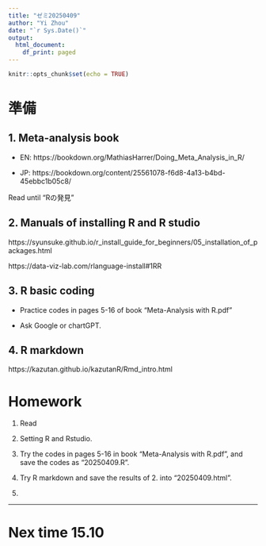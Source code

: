 ```yaml
---
title: "ゼミ20250409"
author: "Yi Zhou"
date: "`r Sys.Date()`"
output:
  html_document:
    df_print: paged
---
```


```r
knitr::opts_chunk$set(echo = TRUE)
```

# 準備 

## 1. Meta-analysis book

- EN: https://bookdown.org/MathiasHarrer/Doing_Meta_Analysis_in_R/


- JP: https://bookdown.org/content/25561078-f6d8-4a13-b4bd-45ebbc1b05c8/

Read until "Rの発見"

## 2. Manuals of installing R and R studio

https://syunsuke.github.io/r_install_guide_for_beginners/05_installation_of_packages.html


https://data-viz-lab.com/rlanguage-install#1RR

## 3. R basic coding
	
- Practice codes in pages 5-16 of book "Meta-Analysis with R.pdf"
	
- Ask Google or chartGPT.

## 4. R markdown

https://kazutan.github.io/kazutanR/Rmd_intro.html

# Homework

1. Read 

2. Setting R and Rstudio. 

3. Try the codes in pages 5-16 in book "Meta-Analysis with R.pdf", and save the codes as "20250409.R".

4. Try R markdown and save the results of 2. into "20250409.html".

5.	  

-----
# Nex time 15.10
